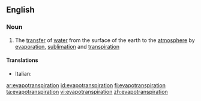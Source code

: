 ==English==

===Noun===
{{wikipedia}}
{{en-noun|-}}

# The [[transfer]] of [[water]] from the surface of the earth to the [[atmosphere]] by [[evaporation]], [[sublimation]] and [[transpiration]]

====Translations====
{{top}}
* Italian: {{t-|it|evapotraspirazione|f}}
{{mid}}

{{bottom}}

[[ar:evapotranspiration]]
[[id:evapotranspiration]]
[[fi:evapotranspiration]]
[[ta:evapotranspiration]]
[[vi:evapotranspiration]]
[[zh:evapotranspiration]]